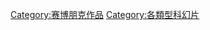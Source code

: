 {{noteTA
|1=zh-hant:賽博朋克;zh-cn:赛博朋克;zh-tw:賽博龐克;zh-hk:數碼龐克
}}

[[Category:赛博朋克作品|Category:赛博朋克作品]]
[[Category:各類型科幻片|Category:各類型科幻片]]